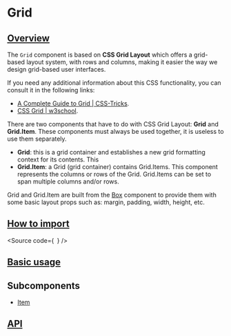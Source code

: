 

<Meta of={Stories} />

# Grid

## [Overview](#overview)

The `Grid` component is based on **CSS Grid Layout** which offers a grid-based
layout system, with rows and columns, making it easier the way we design
grid-based user interfaces.

If you need any additional information about this CSS functionality, you can
consult it in the following links:

- [A Complete Guide to Grid | CSS-Tricks](https://css-tricks.com/snippets/css/complete-guide-grid/).
- [CSS Grid | w3school](https://www.w3schools.com/css/css_grid.asp).

There are two components that have to do with CSS Grid Layout: **Grid** and
**Grid.Item**. These components must always be used together, it is useless to
use them separately.

- **Grid**: this is a grid container and establishes a new grid formatting
  context for its contents. This
- **Grid.Item**: a Grid (grid container) contains Grid.Items. This component
  represents the columns or rows of the Grid. Grid.Items can be set to span
  multiple columns and/or rows.

Grid and Grid.Item are built from the
[Box](/?path=/docs/public-atoms-box--box) component to provide them with some
basic layout props such as: margin, padding, width, height, etc.

## [How to import](#how-to-import)

<Source
  code={`
`}
/>

## [Basic usage](#basic-usage)

<Canvas of={Stories.Base} />

## Subcomponents

- [Item](?path=/story/components-core-layout-grid-subcomponents--docs#item)

## [API](#api)

<ArgTypes of={Stories} />
